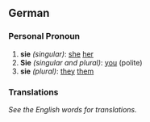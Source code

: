 ==German==
===Personal Pronoun===
#'''sie''' ''(singular)'': [[she]] [[her]]
#'''Sie''' ''(singular and plural)'': [[you]] (polite)
#'''sie''' ''(plural)'': [[they]] [[them]]

===Translations===
''See the English words for translations.''